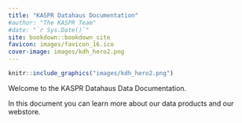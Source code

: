 ```yaml
--- 
title: "KASPR Datahaus Documentation"
#author: "The KASPR Team"
#date: "`r Sys.Date()`"
site: bookdown::bookdown_site
favicon: images/favicon_16.ico
cover-image: images/kdh_hero2.png
---
```


 
 ```r
knitr::include_graphics("images/kdh_hero2.png")
```

 

Welcome to the KASPR Datahaus Data Documentation.

In this document you can learn more about our data products and our webstore.
 
